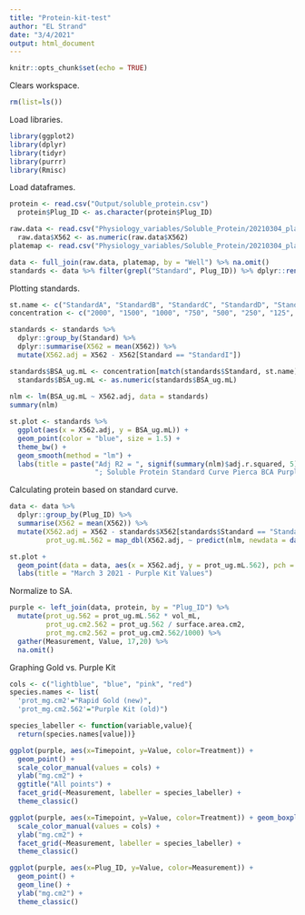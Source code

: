 ```yaml
---
title: "Protein-kit-test"
author: "EL Strand"
date: "3/4/2021"
output: html_document
---
```


```r
knitr::opts_chunk$set(echo = TRUE)
```

Clears workspace. 
```r
rm(list=ls())
```

Load libraries. 
```r
library(ggplot2)
library(dplyr)
library(tidyr)
library(purrr)
library(Rmisc)
```

Load dataframes.
```r
protein <- read.csv("Output/soluble_protein.csv")
  protein$Plug_ID <- as.character(protein$Plug_ID)

raw.data <- read.csv("Physiology_variables/Soluble_Protein/20210304_plate1_SP.csv")
  raw.data$X562 <- as.numeric(raw.data$X562)
platemap <- read.csv("Physiology_variables/Soluble_Protein/20210304_platemap1.csv")

data <- full_join(raw.data, platemap, by = "Well") %>% na.omit()
standards <- data %>% filter(grepl("Standard", Plug_ID)) %>% dplyr::rename(Standard = Plug_ID)
```

Plotting standards. 
```r
st.name <- c("StandardA", "StandardB", "StandardC", "StandardD", "StandardE", "StandardF", "StandardG", "StandardH", "StandardI")
concentration <- c("2000", "1500", "1000", "750", "500", "250", "125", "25", "0")

standards <- standards %>%
  dplyr::group_by(Standard) %>%
  dplyr::summarise(X562 = mean(X562)) %>%
  mutate(X562.adj = X562 - X562[Standard == "StandardI"])

standards$BSA_ug.mL <- concentration[match(standards$Standard, st.name)]
  standards$BSA_ug.mL <- as.numeric(standards$BSA_ug.mL)
  
nlm <- lm(BSA_ug.mL ~ X562.adj, data = standards)
summary(nlm)

st.plot <- standards %>%
  ggplot(aes(x = X562.adj, y = BSA_ug.mL)) +
  geom_point(color = "blue", size = 1.5) + 
  theme_bw() + 
  geom_smooth(method = "lm") + 
  labs(title = paste("Adj R2 = ", signif(summary(nlm)$adj.r.squared, 5),
                     "; Soluble Protein Standard Curve Pierca BCA Purple Kit")); st.plot
```

Calculating protein based on standard curve. 
```r
data <- data %>% 
  dplyr::group_by(Plug_ID) %>%
  summarise(X562 = mean(X562)) %>% 
  mutate(X562.adj = X562 - standards$X562[standards$Standard == "StandardI"],  
         prot_ug.mL.562 = map_dbl(X562.adj, ~ predict(nlm, newdata = data.frame(X562.adj = .))))

st.plot + 
  geom_point(data = data, aes(x = X562.adj, y = prot_ug.mL.562), pch = "X", cex = 5, alpha = 0.3) +
  labs(title = "March 3 2021 - Purple Kit Values")
```

Normalize to SA.
```r
purple <- left_join(data, protein, by = "Plug_ID") %>%
  mutate(prot_ug.562 = prot_ug.mL.562 * vol_mL,
         prot_ug.cm2.562 = prot_ug.562 / surface.area.cm2,
         prot_mg.cm2.562 = prot_ug.cm2.562/1000) %>%
  gather(Measurement, Value, 17,20) %>%
  na.omit()
```

Graphing Gold vs. Purple Kit 
```r
cols <- c("lightblue", "blue", "pink", "red")
species.names <- list(
  'prot_mg.cm2'="Rapid Gold (new)",
  'prot_mg.cm2.562'="Purple Kit (old)")

species_labeller <- function(variable,value){
  return(species.names[value])}

ggplot(purple, aes(x=Timepoint, y=Value, color=Treatment)) + 
  geom_point() + 
  scale_color_manual(values = cols) +
  ylab("mg.cm2") +
  ggtitle("All points") +
  facet_grid(~Measurement, labeller = species_labeller) +
  theme_classic()

ggplot(purple, aes(x=Timepoint, y=Value, color=Treatment)) + geom_boxplot() +
  scale_color_manual(values = cols) +
  ylab("mg.cm2") +
  facet_grid(~Measurement, labeller = species_labeller) +
  theme_classic()

ggplot(purple, aes(x=Plug_ID, y=Value, color=Measurement)) + 
  geom_point() + 
  geom_line() +
  ylab("mg.cm2") +
  theme_classic()
```

